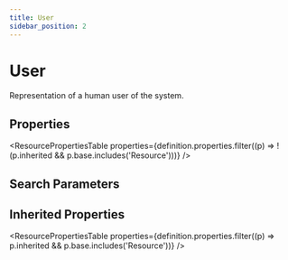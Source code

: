 ```yaml
---
title: User
sidebar_position: 2
---
```



# User

Representation of a human user of the system.

<Tabs queryString="section">
<TabItem value="schema" label="Schema" default>

## Properties

<ResourcePropertiesTable
  properties={definition.properties.filter((p) => !(p.inherited && p.base.includes('Resource')))}
/>

## Search Parameters

<SearchParamsTable searchParams={definition.searchParameters} />

## Inherited Properties

<ResourcePropertiesTable properties={definition.properties.filter((p) => p.inherited && p.base.includes('Resource'))} />

</TabItem>
  


</Tabs>
